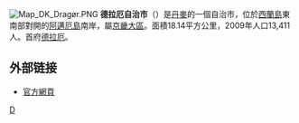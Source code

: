 [[File:Map_DK_Dragør.PNG|right]]
'''德拉厄自治市'''（{{lang-da|Dragør Kommune}}）是[[丹麥|丹麥]]的一個自治市，位於[[西蘭島|西蘭島]]東南部對開的[[阿邁厄島|阿邁厄島]]南岸，屬[[京畿大區|京畿大區]]。面積18.14平方公里，2009年人口13,411人。首府[[德拉厄|德拉厄]]。

==外部链接==
* [http://www.dragoer.dk/ 官方網頁] {{Wayback|url=http://www.dragoer.dk/ |date=20160920081908 }}
{{丹麥自治市}}
[[Category:丹麥市鎮|D]]